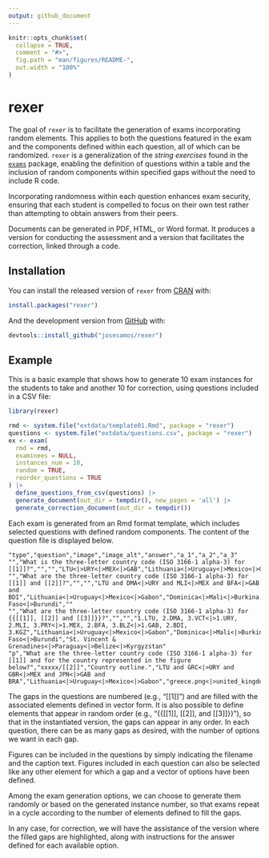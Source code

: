 ```yaml
---
output: github_document
---
```


<!-- README.md is generated from README.Rmd. Please edit that file -->

```r
knitr::opts_chunk$set(
  collapse = TRUE,
  comment = "#>",
  fig.path = "man/figures/README-",
  out.width = "100%"
)
```

# rexer

<!-- badges: start -->
<!-- badges: end -->

The goal of `rexer` is to facilitate the generation of exams incorporating random elements. This applies to both the questions featured in the exam and the components defined within each question, all of which can be randomized. `rexer` is a generalization of the *string exercises* found in the [`exams`](https://CRAN.R-project.org/package=exams) package, enabling the definition of questions within a table and the inclusion of random components within specified gaps without the need to include R code.

Incorporating randomness within each question enhances exam security, ensuring that each student is compelled to focus on their own test rather than attempting to obtain answers from their peers.

Documents can be generated in PDF, HTML, or Word format. It produces a version for conducting the assessment and a version that facilitates the correction, linked through a code.


## Installation

You can install the released version of `rexer` from [CRAN](https://CRAN.R-project.org) with:

``` r
install.packages("rexer")
```

And the development version from [GitHub](https://github.com/) with:

<!-- You can install the development version from [GitHub](https://github.com/) with: -->

``` r
devtools::install_github("josesamos/rexer")
```

## Example

This is a basic example that shows how to generate 10 exam instances for the students to take and another 10 for correction, using questions included in a CSV file:

```r
library(rexer)

rmd <- system.file("extdata/template01.Rmd", package = "rexer")
questions <- system.file("extdata/questions.csv", package = "rexer")
ex <- exam(
  rmd = rmd,
  examinees = NULL,
  instances_num = 10,
  random = TRUE,
  reorder_questions = TRUE
) |>
  define_questions_from_csv(questions) |>
  generate_document(out_dir = tempdir(), new_pages = 'all') |>
  generate_correction_document(out_dir = tempdir())
```

Each exam is generated from an Rmd format template, which includes selected questions with defined random components. The content of the question file is displayed below.

````verbatim
"type","question","image","image_alt","answer","a_1","a_2","a_3"
"","What is the three-letter country code (ISO 3166-1 alpha-3) for [[1]]?","","","LTU<|>URY<|>MEX<|>GAB","Lithuania<|>Uruguay<|>Mexico<|>Gabon","",""
"","What are the three-letter country code (ISO 3166-1 alpha-3) for [[1]] and [[2]]?","","","LTU and DMA<|>URY and MLI<|>MEX and BFA<|>GAB and BDI","Lithuania<|>Uruguay<|>Mexico<|>Gabon","Dominica<|>Mali<|>Burkina Faso<|>Burundi",""
"","What are the three-letter country code (ISO 3166-1 alpha-3) for {{[[1]], [[2]] and [[3]]}}?","","","1.LTU, 2.DMA, 3.VCT<|>1.URY, 2.MLI, 3.PRY<|>1.MEX, 2.BFA, 3.BLZ<|>1.GAB, 2.BDI, 3.KGZ","Lithuania<|>Uruguay<|>Mexico<|>Gabon","Dominica<|>Mali<|>Burkina Faso<|>Burundi","St. Vincent & Grenadines<|>Paraguay<|>Belize<|>Kyrgyzstan"
"p","What are the three-letter country code (ISO 3166-1 alpha-3) for [[1]] and for the country represented in the figure below?","xxxxx/[[2]]","Country outline.","LTU and GRC<|>URY and GBR<|>MEX and JPN<|>GAB and BRA","Lithuania<|>Uruguay<|>Mexico<|>Gabon","greece.png<|>united_kingdom.png<|>japan.png<|>brazil.png",
````

The gaps in the questions are numbered (e.g., "[[1]]") and are filled with the associated elements defined in vector form. It is also possible to define elements that appear in random order (e.g., "{{[[1]], [[2]], and [[3]]}}"), so that in the instantiated version, the gaps can appear in any order. In each question, there can be as many gaps as desired, with the number of options we want in each gap.

Figures can be included in the questions by simply indicating the filename and the caption text. Figures included in each question can also be selected like any other element for which a gap and a vector of options have been defined.

Among the exam generation options, we can choose to generate them randomly or based on the generated instance number, so that exams repeat in a cycle according to the number of elements defined to fill the gaps.

In any case, for correction, we will have the assistance of the version where the filled gaps are highlighted, along with instructions for the answer defined for each available option.
